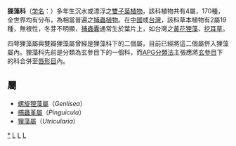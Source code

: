 {{Automatic taxobox
| taxon = Lentibulariaceae
| image = Pinguicula vulgaris 150506.jpg
| image_caption = [[野捕蟲堇|野捕蟲堇]] ''Pinguicula vulgaris''
| authority = 
| subdivision_ranks =  [[屬|屬]]
| subdivision = 
[[#属|參見內文]]
}}

'''狸藻科'''（[[学名|学名]]：{{lang|la|'''Lentibulariaceae'''}}）多年生沉水或漂浮之[[雙子葉植物|雙子葉植物]]，該科植物共有4屬，170種，全世界均有分布，為相當普遍之[[捕蟲植物|捕蟲植物]]。在[[中國|中國]]或[[台灣|台灣]]，該科草本植物有2屬19 種，無根性，冬芽不明顯，[[捕蟲囊|捕蟲囊]]通常生於葉片上，如台灣之[[黃花狸藻|黃花狸藻]]、[[挖耳草|挖耳草]]。

四萼狸藻屬與雙瓣狸藻屬曾經是狸藻科下的二個屬，目前已經將這二個屬併入狸藻屬內。狸藻科先前是分類為玄參目下的一個科，而[[APG分類法|APG分類法]]主張應將[[玄參目|玄參目]]下的科合併至[[唇形目|唇形目]]內。

== 屬 ==
* [[螺旋狸藻屬|螺旋狸藻屬]]（''Genlisea''）
* [[捕蟲堇屬|捕蟲堇屬]]（''Pinguicula''）
* [[狸藻屬|狸藻屬]]（''Utricularia''）
{{Taxonbar|from=Q161952}}

[[Category:狸藻科|*]]
[[Category:唇形目|L]]
[[Category:植物科名|L]]
[[Category:食虫植物|L]]